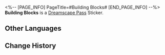 <%-- [PAGE_INFO]
PageTitle=#Building Blocks#
[END_PAGE_INFO] --%>
{{Stub|Location information}}
{{Item Infobox
|id          = 223357
|image       = Dreamscape Pass Sticker Building Blocks.png
|type        = Dreamscape Pass Sticker
|type2       = A Certain Someone's Past Stickers
|invCategory = 
|rarity      = 4
|effect      = Digital stickers that can be used to decorate the pages of the Dreamtour Handbook. They come in many different styles.
|description = 
|source1     = [[Touch upon someone's memory about toys]]
}}
{{Description|It is only halfway complete, and it may never be finished.}}
'''Building Blocks''' is a [[Dreamscape Pass]] Sticker.

==Other Languages==
{{Other Languages
|en   = Building Blocks
|zhs  = 积木
|zht  = 積木
|ja   = 積み木
|ko   = 블록
|es   = Bloques de construcción
|fr   = Blocs de construction
|ru   = Кубики
|th   = บล็อกตัวต่อ
|vi   = Gỗ Xếp
|de   = Bauklötze
|id   = Balok Bangunan
|pt   = Blocos de Construção
}}

==Change History==
{{Change History|2.0}}